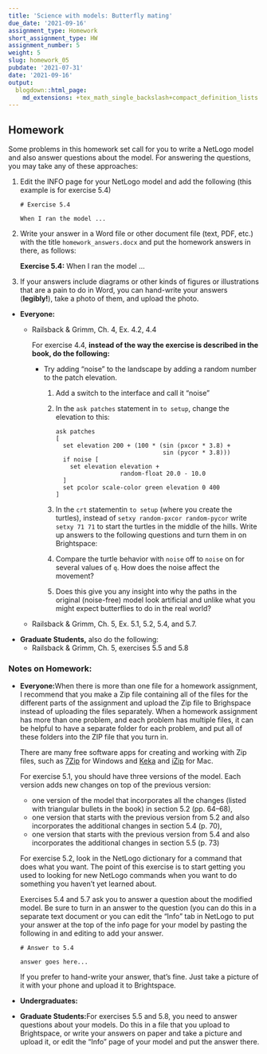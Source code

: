 ```yaml
---
title: 'Science with models: Butterfly mating'
due_date: '2021-09-16'
assignment_type: Homework
short_assignment_type: HW
assignment_number: 5
weight: 5
slug: homework_05
pubdate: '2021-07-31'
date: '2021-09-16'
output:
  blogdown::html_page:
    md_extensions: +tex_math_single_backslash+compact_definition_lists
---
```

## Homework
Some problems in this homework set call for you to write a NetLogo model and also answer questions about the model. For answering the questions, you may take any of these approaches:

1. Edit the INFO page for your NetLogo model and add the following (this example is for exercise 5.4)
   ```
   # Exercise 5.4

   When I ran the model ...
   ```

2. Write your answer in a Word file or other document file (text, PDF, etc.) with the title `homework_answers.docx` and put the homework answers in there, as follows:

   **Exercise 5.4:** When I ran the model ...

3. If your answers include diagrams or other kinds of figures or illustrations that are a pain to do in Word, you can hand-write your answers (**legibly!**), take a photo of them, and upload the photo.

* **Everyone:**
  * Railsback & Grimm, Ch. 4, Ex. 4.2, 4.4

    For exercise 4.4, **instead of the way the exercise is described in the book, do the following:**

    * Try adding "noise" to the landscape by adding a random number to the patch elevation.
      1. Add a switch to the interface and call it "noise"
      2. In the `ask patches` statement in `to setup`, change the elevation to this:
         ```
         ask patches
         [
           set elevation 200 + (100 * (sin (pxcor * 3.8) +
                                       sin (pycor * 3.8)))
           if noise [
             set elevation elevation +
                           random-float 20.0 - 10.0
           ]
           set pcolor scale-color green elevation 0 400
         ]
         ```
      3. In the `crt` statementin `to setup` (where you create the turtles), instead of
         `setxy random-pxcor random-pycor` write `setxy 71 71` to start the turtles in the
         middle of the hills.
      Write up answers to the following questions and turn them in on Brightspace:

      1. Compare the turtle behavior with `noise` off to `noise` on for several values of `q`.
         How does the noise affect the movement?
      2. Does this give you any insight into why the paths in the original (noise-free) model look
         artificial and unlike what you might expect butterflies to do in the real world?

  * Railsback & Grimm, Ch. 5, Ex. 5.1, 5.2, 5.4, and 5.7.

* **Graduate Students,** also do the following:
  * Railsback & Grimm, Ch. 5, exercises 5.5 and 5.8

### Notes on Homework:


* **Everyone:**When there is more than one file for a homework assignment, I recommend that you make a Zip file containing all of the files for the different parts of the assignment and upload the Zip file to Brighspace instead of uploading the files separately.  When a homework assignment has more than one problem, and each problem has multiple files, it can be helpful to have a separate folder for each problem, and put all of these folders into the ZIP file that you turn in.

  There are many free software apps for creating and working with Zip files, such as [7Zip](https://www.7-zip.org/) for Windows and [Keka](https://www.keka.io/en/) and [iZip](https://apps.apple.com/us/app/izip-zip-unzip-unrar-tool/id413971331) for Mac.

  For exercise 5.1, you should have three versions of the model. Each version adds new changes on top of the previous version:

  * one version of the model that incorporates all the changes (listed with triangular bullets in the book) in section 5.2 (pp. 64--68),
  * one version that starts with the previous version from 5.2 and also incorporates the additional changes in section 5.4 (p. 70),
  * one version that starts with the previous version from 5.4 and also incorporates the additional changes in section 5.5 (p. 73)

  For exercise 5.2, look in the NetLogo dictionary for a command that does what you want. The point of this exercise is to start getting
  you used to looking for new NetLogo commands when you want to do something you haven't yet learned about.

  Exercises 5.4 and 5.7 ask you to answer a question about the modified model. Be sure to turn in an answer to the question (you can do this in
  a separate text document or you can edit the "Info" tab in NetLogo to put your answer at the top of the info page for your model by pasting the following in and
  editing to add your answer.

  ```
  # Answer to 5.4

  answer goes here...

  ```

  If you prefer to hand-write your answer, that's fine. Just take a picture of it with your phone and upload it to Brightspace.

* **Undergraduates:**
* **Graduate Students:**For exercises 5.5 and 5.8, you need to answer questions about your models. Do this in a file that you upload to Brightspace, or write your answers on paper and take a picture and upload it, or edit the "Info" page of your model and put the answer there.

